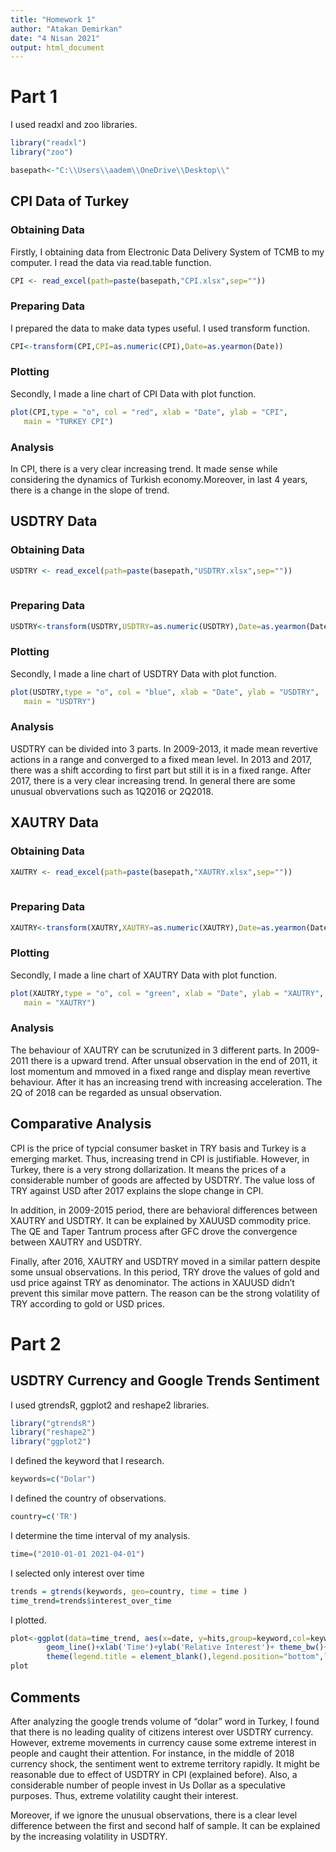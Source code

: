 ```yaml
---
title: "Homework 1"
author: "Atakan Demirkan"
date: "4 Nisan 2021"
output: html_document
---
```

# Part 1

I used readxl and zoo libraries.

```r
library("readxl")
library("zoo")
```

```r
basepath<-"C:\\Users\\aadem\\OneDrive\\Desktop\\"
```


## CPI Data of Turkey
### Obtaining Data

Firstly, I obtaining data from Electronic Data Delivery System of TCMB to my computer. I read the data via read.table function.

```r
CPI <- read_excel(path=paste(basepath,"CPI.xlsx",sep="")) 
```

### Preparing Data

I  prepared the data to make data types useful. I used transform function.

```r
CPI<-transform(CPI,CPI=as.numeric(CPI),Date=as.yearmon(Date))
```


### Plotting

Secondly, I made a line chart of CPI Data with plot function.

```r
plot(CPI,type = "o", col = "red", xlab = "Date", ylab = "CPI",
   main = "TURKEY CPI")
```

### Analysis
  In CPI, there is a very clear increasing trend. It made sense while considering the dynamics of Turkish economy.Moreover, in last 4 years, there is a change in the slope of trend.  

## USDTRY Data

### Obtaining Data

```r
USDTRY <- read_excel(path=paste(basepath,"USDTRY.xlsx",sep="")) 
                      
```
### Preparing Data

```r
USDTRY<-transform(USDTRY,USDTRY=as.numeric(USDTRY),Date=as.yearmon(Date))
```

### Plotting

Secondly, I made a line chart of USDTRY Data with plot function.

```r
plot(USDTRY,type = "o", col = "blue", xlab = "Date", ylab = "USDTRY",
   main = "USDTRY")
```


### Analysis

USDTRY can be divided into 3 parts. In 2009-2013, it made mean revertive actions in a range and converged to a fixed mean level. In 2013 and 2017, there was a shift according to first part but still it is in a fixed range. After 2017, there is a very clear increasing trend. In general there are some unusual obvervations such as 1Q2016 or 2Q2018. 


## XAUTRY Data

### Obtaining Data

```r
XAUTRY <- read_excel(path=paste(basepath,"XAUTRY.xlsx",sep="")) 
                      
```
### Preparing Data

```r
XAUTRY<-transform(XAUTRY,XAUTRY=as.numeric(XAUTRY),Date=as.yearmon(Date))
```

### Plotting

Secondly, I made a line chart of XAUTRY Data with plot function.

```r
plot(XAUTRY,type = "o", col = "green", xlab = "Date", ylab = "XAUTRY",
   main = "XAUTRY")
```


### Analysis

The behaviour of XAUTRY can be scrutunized in 3 different parts. In 2009-2011 there is a upward trend. After unsual observation in the end of 2011, it lost momentum and mmoved in a fixed range and display mean revertive behaviour. After it has an increasing trend with increasing acceleration. The 2Q of 2018 can be regarded as unsual observation.

## Comparative Analysis

CPI is the price of typcial consumer basket in TRY basis and Turkey is a emerging market. Thus, increasing trend in CPI is justifiable. However, in Turkey, there is a very strong dollarization. It means the prices of a considerable number of goods are affected by USDTRY. The value loss of TRY against USD after 2017 explains the slope change in CPI. 

In addition, in 2009-2015 period, there are behavioral differences between XAUTRY and USDTRY. It can be explained by XAUUSD commodity price. The QE and Taper Tantrum process after GFC drove the convergence between XAUTRY and USDTRY.

Finally, after 2016, XAUTRY and USDTRY moved in a similar pattern despite some unsual observations. In this period, TRY drove the values of gold and usd price against TRY as denominator. The actions in XAUUSD didn't prevent this similar move pattern. The reason can be the strong volatility of TRY according to gold or USD prices.

# Part 2
## USDTRY Currency and Google Trends Sentiment

I used gtrendsR, ggplot2 and reshape2 libraries.

```r
library("gtrendsR")
library("reshape2")
library("ggplot2")
```

I defined the keyword that I research.

```r
keywords=c("Dolar")
```

I defined the country of observations.

```r
country=c('TR')
```

I determine the time interval of my analysis.

```r
time=("2010-01-01 2021-04-01")
```

I selected only interest over time 

```r

trends = gtrends(keywords, geo=country, time = time )
time_trend=trends$interest_over_time
```

I plotted.

```r
plot<-ggplot(data=time_trend, aes(x=date, y=hits,group=keyword,col=keyword))+
        geom_line()+xlab('Time')+ylab('Relative Interest')+ theme_bw()+
        theme(legend.title = element_blank(),legend.position="bottom",legend.text=element_text(size=12))+ggtitle("Google Search Volume")
plot
```

## Comments

After analyzing the google trends volume of "dolar" word in Turkey, I found that there is no leading quality of citizens interest over USDTRY currency. However, extreme movements in currency cause some extreme interest in people and caught their attention. For instance, in the middle of 2018 currency shock, the sentiment went to extreme territory rapidly. It might be reasonable due to effect of USDTRY in CPI (explained before). Also, a considerable number of people invest in Us Dollar as a speculative purposes. Thus, extreme volatility caught their interest.    

Moreover, if we ignore the unusual observations, there is a clear level difference between the first and second half of sample. It can be explained by the increasing volatility in USDTRY.
